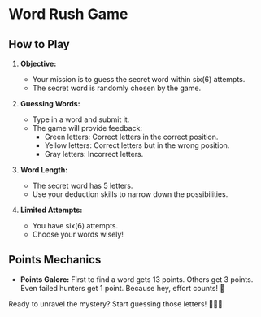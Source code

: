 
# Word Rush Game

## How to Play

1. **Objective:**

   - Your mission is to guess the secret word within six(6) attempts.
   - The secret word is randomly chosen by the game.

2. **Guessing Words:**

   - Type in a word and submit it.
   - The game will provide feedback:
     - Green letters: Correct letters in the correct position.
     - Yellow letters: Correct letters but in the wrong position.
     - Gray letters: Incorrect letters.

3. **Word Length:**

   - The secret word has 5 letters.
   - Use your deduction skills to narrow down the possibilities.

4. **Limited Attempts:**
   - You have six(6) attempts.
   - Choose your words wisely!

## Points Mechanics

- **Points Galore:** First to find a word gets 13 points. Others get 3 points. Even failed hunters get 1 point. Because hey, effort counts! 💪

Ready to unravel the mystery? Start guessing those letters! 🕵️‍♂️🔠

<SiteMainBtn buttonLink="/dashboard" buttonText="Your Points" />
